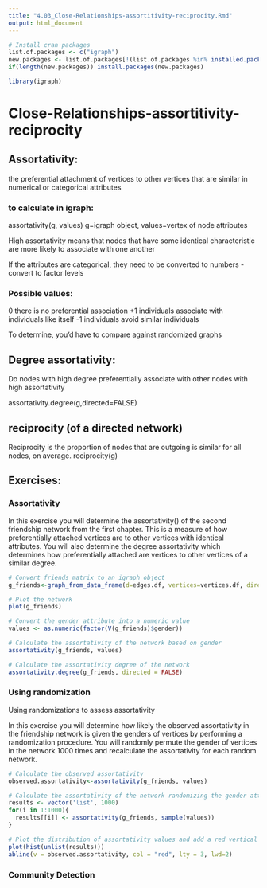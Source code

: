 ```yaml
---
title: "4.03_Close-Relationships-assortitivity-reciprocity.Rmd"
output: html_document
---
```


```r
# Install cran packages
list.of.packages <- c("igraph")
new.packages <- list.of.packages[!(list.of.packages %in% installed.packages()[,"Package"])]
if(length(new.packages)) install.packages(new.packages)

library(igraph)
```


# Close-Relationships-assortitivity-reciprocity

## Assortativity: 
the preferential attachment of vertices to other vertices that are similar in numerical or categorical attributes

### to calculate in igraph:
assortativity(g, values)
g=igraph object, values=vertex of node attributes

High assortativity means that nodes that have some identical characteristic are more likely to associate with one another

If the attributes are categorical, they need to be converted to numbers - convert to factor levels

### Possible values:
0 there is no preferential association 
+1 individuals associate with individuals like itself
-1 individuals avoid similar individuals

To determine, you'd have to compare against randomized graphs

## Degree assortativity:
Do nodes with high degree preferentially associate with other nodes with high assortativity

assortativity.degree(g,directed=FALSE)

## reciprocity (of a directed network)
Reciprocity is the proportion of nodes that are outgoing is similar for all nodes, on average. 
reciprocity(g)


## Exercises:

### Assortativity
In this exercise you will determine the assortativity() of the second friendship network from the first chapter. This is a measure of how preferentially attached vertices are to other vertices with identical attributes. You will also determine the degree assortativity which determines how preferentially attached are vertices to other vertices of a similar degree.
```r
# Convert friends matrix to an igraph object
g_friends<-graph_from_data_frame(d=edges.df, vertices=vertices.df, directed=FALSE)

# Plot the network
plot(g_friends)

# Convert the gender attribute into a numeric value
values <- as.numeric(factor(V(g_friends)$gender))

# Calculate the assortativity of the network based on gender
assortativity(g_friends, values)

# Calculate the assortativity degree of the network
assortativity.degree(g_friends, directed = FALSE)
```



### Using randomization 

Using randomizations to assess assortativity

In this exercise you will determine how likely the observed assortativity in the friendship network is given the genders of vertices by performing a randomization procedure. You will randomly permute the gender of vertices in the network 1000 times and recalculate the assortativity for each random network.

```r
# Calculate the observed assortativity
observed.assortativity<-assortativity(g_friends, values)

# Calculate the assortativity of the network randomizing the gender attribute 1000 times
results <- vector('list', 1000)
for(i in 1:1000){
  results[[i]] <- assortativity(g_friends, sample(values))
}

# Plot the distribution of assortativity values and add a red vertical line at the original observed value
plot(hist(unlist(results)))
abline(v = observed.assortativity, col = "red", lty = 3, lwd=2)

```


### Community Detection
```r

```
